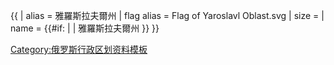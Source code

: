{{ {{{1<noinclude>|country showdata</noinclude>}}}
| alias = 雅羅斯拉夫爾州
| flag alias = Flag of Yaroslavl Oblast.svg
| size = {{{size|}}}
| name = {{#if: {{{name|}}} | {{{name|}}} | 雅羅斯拉夫爾州 }}
}}<noinclude>
[[Category:俄罗斯行政区划资料模板]]
</noinclude>
